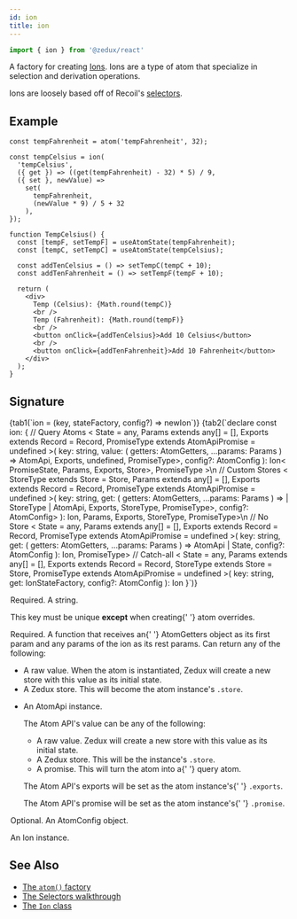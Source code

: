 ```yaml
---
id: ion
title: ion
---
```



```ts
import { ion } from '@zedux/react'
```

A factory for creating [Ions](../classes/Ion). Ions are a type of atom that specialize in selection and derivation operations.

Ions are loosely based off of Recoil's [selectors](https://recoiljs.org/docs/api-reference/core/selector).

## Example

```tsx live ecosystemId=ion/example resultVar=TempCelsius
const tempFahrenheit = atom('tempFahrenheit', 32);

const tempCelsius = ion(
  'tempCelsius',
  ({ get }) => ((get(tempFahrenheit) - 32) * 5) / 9,
  ({ set }, newValue) =>
    set(
      tempFahrenheit,
      (newValue * 9) / 5 + 32
    ),
});

function TempCelsius() {
  const [tempF, setTempF] = useAtomState(tempFahrenheit);
  const [tempC, setTempC] = useAtomState(tempCelsius);

  const addTenCelsius = () => setTempC(tempC + 10);
  const addTenFahrenheit = () => setTempF(tempF + 10);

  return (
    <div>
      Temp (Celsius): {Math.round(tempC)}
      <br />
      Temp (Fahrenheit): {Math.round(tempF)}
      <br />
      <button onClick={addTenCelsius}>Add 10 Celsius</button>
      <br />
      <button onClick={addTenFahrenheit}>Add 10 Fahrenheit</button>
    </div>
  );
}
```

## Signature

<Tabs>
  {tab1(`ion = (key, stateFactory, config?) => newIon`)}
  {tab2(`declare const ion: {
  // Query Atoms
  <
    State = any,
    Params extends any[] = [],
    Exports extends Record<string, any> = Record<string, never>,
    PromiseType extends AtomApiPromise = undefined
  >(
    key: string,
    value: (
      getters: AtomGetters,
      ...params: Params
    ) => AtomApi<Promise<State>, Exports, undefined, PromiseType>,
    config?: AtomConfig<State>
  ): Ion<
    PromiseState<State>,
    Params,
    Exports,
    Store<PromiseState<State>>,
    PromiseType
  >\n
  // Custom Stores
  <
    StoreType extends Store<any> = Store<any>,
    Params extends any[] = [],
    Exports extends Record<string, any> = Record<string, never>,
    PromiseType extends AtomApiPromise = undefined
  >(
    key: string,
    get: (
      getters: AtomGetters,
      ...params: Params
    ) =>
      | StoreType
      | AtomApi<StoreStateType<Store>, Exports, StoreType, PromiseType>,
    config?: AtomConfig<StoreStateType<StoreType>>
  ): Ion<StoreStateType<StoreType>, Params, Exports, StoreType, PromiseType>\n
  // No Store
  <
    State = any,
    Params extends any[] = [],
    Exports extends Record<string, any> = Record<string, never>,
    PromiseType extends AtomApiPromise = undefined
  >(
    key: string,
    get: (
      getters: AtomGetters,
      ...params: Params
    ) => AtomApi<State, Exports, undefined, PromiseType> | State,
    config?: AtomConfig<State>
  ): Ion<State, Params, Exports, Store<State>, PromiseType>
  // Catch-all
  <
    State = any,
    Params extends any[] = [],
    Exports extends Record<string, any> = Record<string, never>,
    StoreType extends Store<any> = Store<any>,
    PromiseType extends AtomApiPromise = undefined
  >(
    key: string,
    get: IonStateFactory<State, Params, Exports, StoreType, PromiseType>,
    config?: AtomConfig<State>
  ): Ion<State, Params, Exports, StoreType, PromiseType>
}`)}
</Tabs>

<Legend>
  <Item name="key">
    <p>Required. A string.</p>
    <p>
      This key must be unique <b>except</b> when creating{' '}
      <Link to="../../walkthrough/overrides">atom overrides</Link>.
    </p>
    <div>
      <AtomKeyDesc />
    </div>
  </Item>
  <Item name="stateFactory">
    <p>
      Required. A function that receives an{' '}
      <Link to="../types/AtomGetters">AtomGetters</Link> object as its first
      param and any params of the ion as its rest params. Can return any of the
      following:
    </p>
    <ul className="spaced">
      <li>
        A raw value. When the atom is instantiated, Zedux will create a new
        store with this value as its initial state.
      </li>
      <li>
        A <Link to="../classes/Store">Zedux store</Link>. This will become the
        atom instance's <code>.store</code>.
      </li>
      <li>
        <p>
          An <Link to="../classes/AtomApi">AtomApi</Link> instance.
        </p>
        <p>The Atom API's value can be any of the following:</p>
        <div>
          <ul>
            <li>
              A raw value. Zedux will create a new store with this value as its
              initial state.
            </li>
            <li>
              A Zedux store. This will be the instance's <code>.store</code>.
            </li>
            <li>
              A promise. This will turn the atom into a{' '}
              <Link to="../../walkthrough/query-atoms">query atom</Link>.
            </li>
          </ul>
        </div>
        <p>
          The Atom API's exports will be set as the atom instance's{' '}
          <code>.exports</code>.
        </p>
        <p>
          The Atom API's promise will be set as the atom instance's{' '}
          <code>.promise</code>.
        </p>
      </li>
    </ul>
  </Item>
  <Item name="config">
    <p>
      Optional. An <Link to="../types/AtomConfig">AtomConfig</Link> object.
    </p>
  </Item>
  <Item name="Returns">
    <p>
      An <Link to="../classes/Ion">Ion instance</Link>.
    </p>
  </Item>
</Legend>

## See Also

- [The `atom()` factory](atom)
- [The Selectors walkthrough](../../walkthrough/selectors)
- [The `Ion` class](../classes/Ion)
